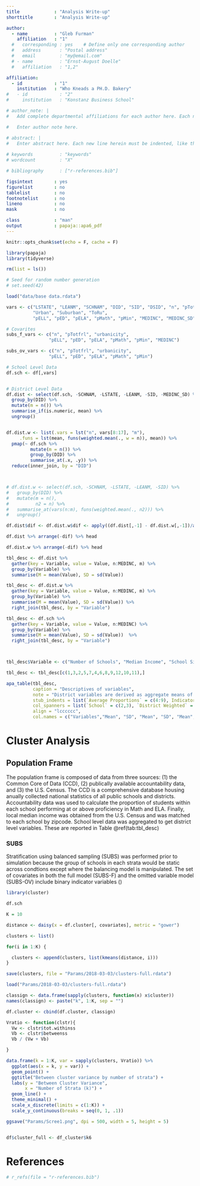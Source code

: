 ```yaml
---
title             : "Analysis Write-up"
shorttitle        : "Analysis Write-up"

author:
  - name          : "Gleb Furman"
    affiliation   : "1"
  #   corresponding : yes    # Define only one corresponding author
  #   address       : "Postal address"
  #   email         : "my@email.com"
  # - name          : "Ernst-August Doelle"
  #   affiliation   : "1,2"

affiliation:
  - id            : "1"
    institution   : "Who Kneads a PH.D. Bakery"
#   - id            : "2"
#     institution   : "Konstanz Business School"

# author_note: |
#   Add complete departmental affiliations for each author here. Each new line herein must be indented, like this line.

#   Enter author note here.

# abstract: |
#   Enter abstract here. Each new line herein must be indented, like this line.
  
# keywords          : "keywords"
# wordcount         : "X"

# bibliography      : ["r-references.bib"]

figsintext        : yes
figurelist        : no
tablelist         : no
footnotelist      : no
lineno            : no
mask              : no

class             : "man"
output            : papaja::apa6_pdf
---
```



```r
knitr::opts_chunk$set(echo = F, cache = F)
```

```r
library(papaja)
library(tidyverse)

rm(list = ls())
```

```r
# Seed for random number generation
# set.seed(42)
```

```r
load("data/base data.rdata")

vars <- c("LSTATE", "LEANM", "SCHNAM", "DID", "SID", "DSID", "n", "pTotfrl",
          "Urban", "Suburban", "ToRu",
          "pELL", "pED", "pELA", "pMath", "pMin", "MEDINC", "MEDINC_SD")

# Covarites 
subs_f_vars <- c("n", "pTotfrl", "urbanicity",
                "pELL", "pED", "pELA", "pMath", "pMin", "MEDINC")

subs_ov_vars <- c("n", "pTotfrl", "urbanicity",
                "pELL", "pED", "pELA", "pMath", "pMin")

# School Level Data
df.sch <- df[,vars]


# District Level Data
df.dist <- select(df.sch, -SCHNAM, -LSTATE, -LEANM, -SID, -MEDINC_SD) %>%
  group_by(DID) %>%
  mutate(m = n()) %>%
  summarise_if(is.numeric, mean) %>%
  ungroup()


df.dist.w <- list(.vars = lst("n", vars[8:17], "m"),
     .funs = lst(mean, funs(weighted.mean(., w = n)), mean)) %>%
  pmap(~ df.sch %>%
         mutate(m = n()) %>%
         group_by(DID) %>%
         summarise_at(.x, .y)) %>%
  reduce(inner_join, by = "DID")



# df.dist.w <- select(df.sch, -SCHNAM, -LSTATE, -LEANM, -SID) %>%
#   group_by(DID) %>%
#   mutate(m = n(),
#          n2 = n) %>%
#   summarise_at(vars(n:m), funs(weighted.mean(., n2))) %>%
#   ungroup()

df.dist$dif <- df.dist.w$dif <- apply((df.dist[,-1] - df.dist.w[,-1])/apply(df.dist[,-1], 2, function(x) max(x) - min(x)), 1, function(x) mean(abs(x)))

df.dist %>% arrange(-dif) %>% head

df.dist.w %>% arrange(-dif) %>% head

```

```r
tbl_desc <- df.dist %>%
  gather(key = Variable, value = Value, n:MEDINC, m) %>%
  group_by(Variable) %>%
  summarise(M = mean(Value), SD = sd(Value))

tbl_desc <- df.dist.w %>%
  gather(key = Variable, value = Value, n:MEDINC, m) %>%
  group_by(Variable) %>%
  summarise(M = mean(Value), SD = sd(Value)) %>%
  right_join(tbl_desc, by = "Variable")

tbl_desc <- df.sch %>%
  gather(key = Variable, value = Value, n:MEDINC) %>%
  group_by(Variable) %>%
  summarise(M = mean(Value), SD = sd(Value))  %>%
  right_join(tbl_desc, by = "Variable")



tbl_desc$Variable <- c("Number of Schools", "Median Income", "School Size", "Economically Disadvantaged", "ELA Proficiency", "English Language Learners", "Math Proficiency", "Minority Status", "Total/Free/Reduced Lunch", "Suburban", "Town or Rural", "Urban")

tbl_desc <- tbl_desc[c(1,3,2,5,7,4,6,8,9,12,10,11),]


```

```r

apa_table(tbl_desc,
          caption = "Descriptives of variables",
          note = "District variables are derived as aggregate means of school variables",
          stub_indents = list(`Average Proportions` = c(4:9), Indicators = c(10:12)),
          col_spanners = list(`School` = c(2,3), `District Weighted` = c(4,5), `District Unweighted` = c(6,7)),
          align = "lcccccc",
          col.names = c("Variables","Mean", "SD", "Mean", "SD", "Mean", "SD"))

```


# Cluster Analysis


## Population Frame
The population frame is composed of data from three sources: (1) the Common Core of Data (CCD), (2) publically available accountability data, and (3) the U.S. Census. The CCD is a comprehensive database housing anually collected national statistics of all public schools and districts. Accountability data was used to calculate the proportion of students within each school performing at or above proficiency in Math and ELA. Finally, local median income was obtained from the U.S. Census and was  matched to each school by zipcode. School level data was aggregated to get district level variables. These are reported in Table \@ref(tab:tbl_desc)



### SUBS
Stratification using balanced sampling (SUBS) was performed prior to simulation because the group of schools in each strata would be static across condtions except where the balancing model is manipulated. The set of covariates in both the full model (SUBS-F) and the omitted variable model (SUBS-OV) include binary indicator variables ()


```r
library(cluster)

df.sch

K = 10

distance <- daisy(x = df.cluster[, covariates], metric = "gower")

clusters <- list()

for(i in 1:K) {

  clusters <- append(clusters, list(kmeans(distance, i)))
}

save(clusters, file = "Params/2018-03-03/clusters-full.rdata")

load("Params/2018-03-03/clusters-full.rdata")

classign <- data.frame(sapply(clusters, function(x) x$cluster))
names(classign) <- paste("k", 1:K, sep = "")

df.cluster <- cbind(df.cluster, classign)

Vratio <- function(clstr){
  Vw <- clstr$tot.withinss
  Vb <- clstr$betweenss
  Vb / (Vw + Vb)

}

data.frame(k = 1:K, var = sapply(clusters, Vratio)) %>%
  ggplot(aes(x = k, y = var)) +
  geom_point() +
  ggtitle("Between cluster variance by number of strata") +
  labs(y = "Between Cluster Variance",
       x = "Number of Strata (k)") +
  geom_line() +
  theme_minimal() +
  scale_x_discrete(limits = c(1:K)) +
  scale_y_continuous(breaks = seq(0, 1, .1))

ggsave("Params/Scree1.png", dpi = 500, width = 5, height = 5)


df$cluster_full <- df_cluster$k6


```

\newpage

# References
```r
# r_refs(file = "r-references.bib")
```

\begingroup
\setlength{\parindent}{-0.5in}
\setlength{\leftskip}{0.5in}

<div id = "refs"></div>
\endgroup
